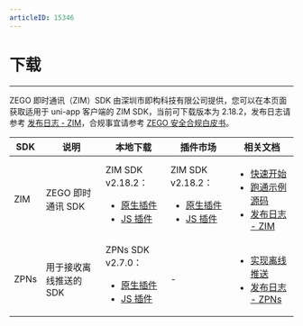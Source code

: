 ```yaml
---
articleID: 15346
---
```


# 下载

- - -

ZEGO 即时通讯（ZIM）SDK 由深圳市即构科技有限公司提供，您可以在本页面获取适用于 uni-app 客户端的 ZIM SDK，当前可下载版本为 2.18.2，发布日志请参考 [发布日志 - ZIM](./ZIM%20release%20notes.mdx)，合规事宜请参考 [ZEGO 安全合规白皮书](https://doc-zh.zego.im/article/16142)。

| SDK | 说明 | 本地下载 | 插件市场 | 相关文档 |
|-----|------|----------|----------|----------|
| ZIM | ZEGO 即时通讯 SDK | ZIM SDK v2.18.2：<ul><li>[原生插件](https://storage.zego.im/zim/sdk/uni-app/zego-ZIMUniPlugin.zip)</li><li>[JS 插件](https://storage.zego.im/zim/sdk/uni-app/zego-ZIMUniplugin-JS.zip)</li></ul> | ZIM SDK v2.18.2：<ul><li>[原生插件](https://ext.dcloud.net.cn/plugin?id=8601)</li><li>[JS 插件](https://ext.dcloud.net.cn/plugin?id=8648)</li></ul> | <ul><li>[快速开始](./../Send%20and%20receive%20messages.mdx)</li><li>[跑通示例源码](./../Sample%20code.mdx)</li><li>[发布日志 - ZIM](./ZIM%20release%20notes.mdx)</li></ul> |
| ZPNs | 用于接收离线推送的 SDK | ZPNs SDK v2.7.0：<ul><li>[原生插件](https://storage.zego.im/zpns/sdk/uni-app/zego-ZPNsUniPlugin.zip)</li><li>[JS 插件](https://storage.zego.im/zpns/sdk/uni-app/zego-ZPNsUniPlugin-JS.zip)</li></ul> | - | <ul><li>[实现离线推送](./../Offline%20push%20notifications/Implement%20offline%20push%20notification.mdx)</li><li>[发布日志 - ZPNs](./ZPNs%20release%20notes.mdx)</li></ul> |